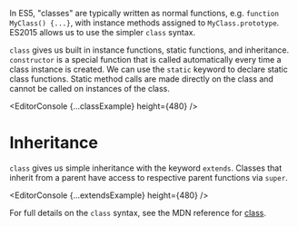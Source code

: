 

In ES5, "classes" are typically written as normal functions, e.g. `function MyClass() {...}`, with instance methods assigned to `MyClass.prototype`. ES2015 allows us to use the simpler `class` syntax.

`class` gives us built in instance functions, static functions, and inheritance. `constructor` is a special function that is called automatically every time a class instance is created. We can use the `static` keyword to declare static class functions. Static method calls are made directly on the class and cannot be called on instances of the class.

<EditorConsole {...classExample} height={480} />

# Inheritance

`class` gives us simple inheritance with the keyword `extends`. Classes that inherit from a parent have access to respective parent functions via `super`.

<EditorConsole {...extendsExample} height={480} />

For full details on the `class` syntax, see the MDN reference for [class](https://developer.mozilla.org/en-US/docs/Web/JavaScript/Reference/Classes).
